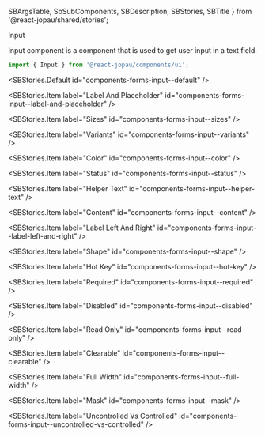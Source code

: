   SBArgsTable,
  SbSubComponents,
  SBDescription,
  SBStories,
  SBTitle
} from '@react-jopau/shared/stories';

<SBTitle>Input</SBTitle>

<SBDescription>
  Input component is a component that is used to get user input in a text field.
</SBDescription>

<SbSubComponents>
  <SbSubComponents.Item label="Input.Password" id="components-forms-input--password-docs" />
</SbSubComponents>

```jsx dark
import { Input } from '@react-jopau/components/ui';
```

<SBStories.Default id="components-forms-input--default" />

<SBArgsTable component={Input} />

<SBStories>
<SBStories.Item label="Types" id="components-forms-input--types" />

<SBStories.Item label="Label And Placeholder" id="components-forms-input--label-and-placeholder" />

<SBStories.Item label="Sizes" id="components-forms-input--sizes" />

<SBStories.Item label="Variants" id="components-forms-input--variants" />

<SBStories.Item label="Color" id="components-forms-input--color" />

<SBStories.Item label="Status" id="components-forms-input--status" />

<SBStories.Item label="Helper Text" id="components-forms-input--helper-text" />

<SBStories.Item label="Content" id="components-forms-input--content" />

<SBStories.Item label="Label Left And Right" id="components-forms-input--label-left-and-right" />

<SBStories.Item label="Shape" id="components-forms-input--shape" />

<SBStories.Item label="Hot Key" id="components-forms-input--hot-key" />

<SBStories.Item label="Required" id="components-forms-input--required" />

<SBStories.Item label="Disabled" id="components-forms-input--disabled" />

<SBStories.Item label="Read Only" id="components-forms-input--read-only" />

<SBStories.Item label="Clearable" id="components-forms-input--clearable" />

<SBStories.Item label="Full Width" id="components-forms-input--full-width" />

<SBStories.Item label="Mask" id="components-forms-input--mask" />

<SBStories.Item label="Uncontrolled Vs Controlled" id="components-forms-input--uncontrolled-vs-controlled" />
</SBStories>
